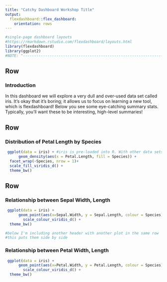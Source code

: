 ---
title: "Catchy Dashboard Workshop Title"
output: 
  flexdashboard::flex_dashboard:
    orientation: rows
---

```{r setup, include=FALSE}
#single-page dashboard layouts
#https://rmarkdown.rstudio.com/flexdashboard/layouts.html
library(flexdashboard)
library(ggplot2)
#NOTE: "-----------------------------------------------------------------------" is the section delimiter
```


Row {data-height=200}
-----------------------------------------------------------------------

### Introduction

In this dashboard we will explore a very dull and over-used data set called iris. It's okay that it's boring; it allows us to focus on learning a new tool, which is flexdashboard! Below you see some eye-catching summary stats. Typically, you'll want these to be interesting, high-level summaries!


Row {data-height=400}
-----------------------------------------------------------------------

### Distribution of Petal Length by Species

```{r, fig.width = 15}
 ggplot(data = iris) + #iris is pre-loaded into R. With other data sets, you'll have to load them as usual.
      geom_density(aes(x = Petal.Length, fill = Species)) +
  facet_wrap(~Species, nrow = 1)+
  scale_fill_viridis_d() +
  theme_bw()

```


Row {data-height=400}
-----------------------------------------------------------------------

### Relationship between Sepal Width, Length

```{r}
 ggplot(data = iris) +
      geom_point(aes(x=Sepal.Width, y = Sepal.Length, colour = Species))+
        scale_colour_viridis_d() +
  theme_bw()

#below I'm including another header with another plot in the same row 
#this puts them side by side
```

### Relationship between Petal Width, Length

```{r}
 ggplot(data = iris) +
      geom_point(aes(x=Petal.Width, y = Petal.Length, colour = Species))+
        scale_colour_viridis_d() +
  theme_bw()
```
